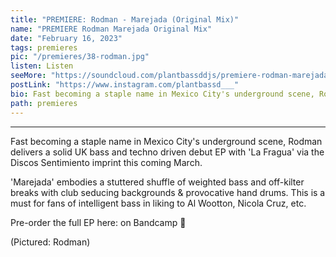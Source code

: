 ---
title: "PREMIERE: Rodman - Marejada (Original Mix)"
name: "PREMIERE Rodman Marejada Original Mix"
date: "February 16, 2023"
tags: premieres
pic: "/premieres/38-rodman.jpg"
listen: Listen
seeMore: "https://soundcloud.com/plantbassddjs/premiere-rodman-marejada-original-mix"
postLink: "https://www.instagram.com/plantbassd___"
bio: Fast becoming a staple name in Mexico City's underground scene, Rodman delivers a solid UK bass and techno driven debut EP with 'La Fragua' via the Discos Sentimiento imprint this coming March.
path: premieres
---

<SoundCloud
  url="https://soundcloud.com/plantbassddjs/premiere-rodman-marejada-original-mix"
  name="Marejada"
/>

<hr />

Fast becoming a staple name in Mexico City's underground scene, Rodman delivers a solid UK bass and techno driven debut EP with 'La Fragua' via the Discos Sentimiento imprint this coming March.

'Marejada' embodies a stuttered shuffle of weighted bass and off-kilter breaks with club seducing backgrounds & provocative hand drums. This is a must for fans of intelligent bass in liking to Al Wootton, Nicola Cruz, etc.

Pre-order the full EP here: <HoverLink url="discossentimiento.bandcamp.com/album/la-fragua" name="La Fragua" external /> on Bandcamp 🌱

<Picture src="/premieres/38-rodman-cover.jpg" alt="Rodman profile pic" size={1200} />
<p className="smallText">(Pictured: Rodman)</p>
